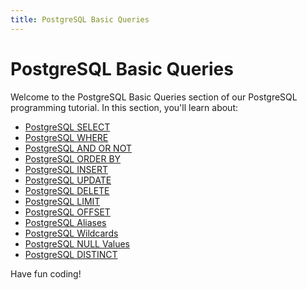 ```yaml
---
title: PostgreSQL Basic Queries
---
```


# PostgreSQL Basic Queries

Welcome to the PostgreSQL Basic Queries section of our PostgreSQL programming tutorial. In this section, you'll learn about:

- [PostgreSQL SELECT](./0-postgresql-select.mdx)
- [PostgreSQL WHERE](./1-postgresql-where.mdx)
- [PostgreSQL AND OR NOT](./2-postgresql-and-or-not.mdx)
- [PostgreSQL ORDER BY](./3-postgresql-order-by.mdx)
- [PostgreSQL INSERT](./4-postgresql-insert.mdx)
- [PostgreSQL UPDATE](./5-postgresql-update.mdx)
- [PostgreSQL DELETE](./6-postgresql-delete.mdx)
- [PostgreSQL LIMIT](./7-postgresql-limit.mdx)
- [PostgreSQL OFFSET](./8-postgresql-offset.mdx)
- [PostgreSQL Aliases](./9-postgresql-aliases.mdx)
- [PostgreSQL Wildcards](./10-postgresql-wildcards.mdx)
- [PostgreSQL NULL Values](./11-postgresql-null-values.mdx)
- [PostgreSQL DISTINCT](./12-postgresql-distinct.mdx)

Have fun coding!